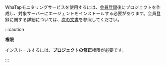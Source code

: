 WhaTapモニタリングサービスを使用するには、[会員登録](https://www.whatap.io/ja/)後にプロジェクトを作成し、対象サーバーにエージェントをインストールする必要があります。会員登録に関する詳細については、[次の文書](../account/account-manage)を参照してください。

:::caution

**権限**

インストールするには、**プロジェクトの修正**権限が必要です。

:::
